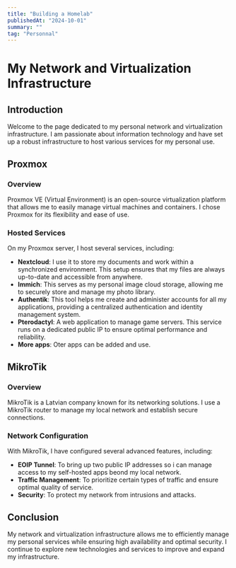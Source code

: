```yaml
---
title: "Building a Homelab"
publishedAt: "2024-10-01"
summary: ""
tag: "Personnal"
---
```


# My Network and Virtualization Infrastructure

## Introduction

Welcome to the page dedicated to my personal network and virtualization infrastructure. I am passionate about information technology and have set up a robust infrastructure to host various services for my personal use.

## Proxmox

### Overview

Proxmox VE (Virtual Environment) is an open-source virtualization platform that allows me to easily manage virtual machines and containers. I chose Proxmox for its flexibility and ease of use.

### Hosted Services

On my Proxmox server, I host several services, including:

- **Nextcloud**: I use it to store my documents and work within a synchronized environment. This setup ensures that my files are always up-to-date and accessible from anywhere.
- **Immich**: This serves as my personal image cloud storage, allowing me to securely store and manage my photo library.
- **Authentik**: This tool helps me create and administer accounts for all my applications, providing a centralized authentication and identity management system.
- **Pterodactyl**: A web application to manage game servers. This service runs on a dedicated public IP to ensure optimal performance and reliability.
- **More apps**: Oter apps can be added and use.

## MikroTik

### Overview

MikroTik is a Latvian company known for its networking solutions. I use a MikroTik router to manage my local network and establish secure connections.

### Network Configuration

With MikroTik, I have configured several advanced features, including:

- **EOIP Tunnel**: To bring up two public IP addresses so i can manage access to my self-hosted apps beond my local network.
- **Traffic Management**: To prioritize certain types of traffic and ensure optimal quality of service.
- **Security**: To protect my network from intrusions and attacks.

## Conclusion

My network and virtualization infrastructure allows me to efficiently manage my personal services while ensuring high availability and optimal security. I continue to explore new technologies and services to improve and expand my infrastructure.